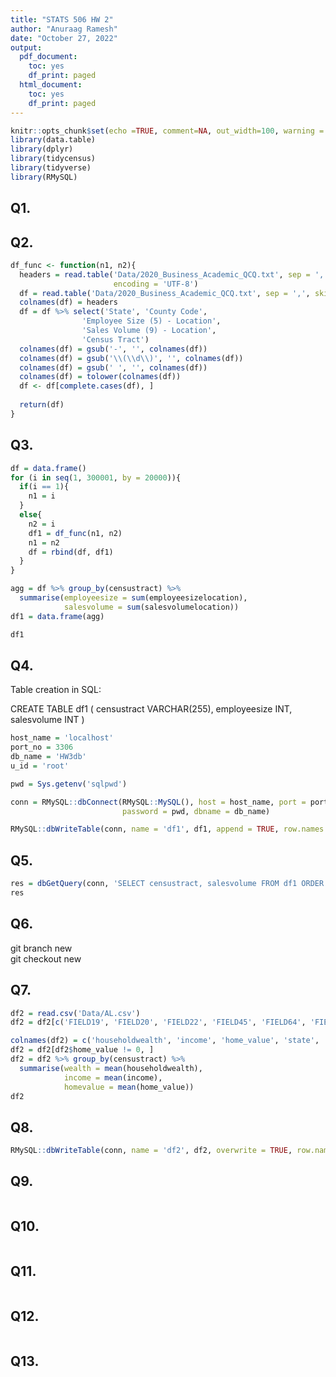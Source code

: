 ```yaml
---
title: "STATS 506 HW 2"
author: "Anuraag Ramesh"
date: "October 27, 2022"
output:
  pdf_document:
    toc: yes
    df_print: paged
  html_document:
    toc: yes
    df_print: paged
---
```


```r
knitr::opts_chunk$set(echo =TRUE, comment=NA, out_width=100, warning = FALSE)
library(data.table)
library(dplyr)
library(tidycensus)
library(tidyverse)
library(RMySQL)
```

## Q1. 


## Q2. 

```r
df_func <- function(n1, n2){
  headers = read.table('Data/2020_Business_Academic_QCQ.txt', sep = ',', nrows = 1,
                       encoding = 'UTF-8')
  df = read.table('Data/2020_Business_Academic_QCQ.txt', sep = ',', skip = n1, nrows = n2 - n1, fileEncoding="latin1")
  colnames(df) = headers
  df = df %>% select('State', 'County Code', 
                'Employee Size (5) - Location', 
                'Sales Volume (9) - Location', 
                'Census Tract')
  colnames(df) = gsub('-', '', colnames(df))
  colnames(df) = gsub('\\(\\d\\)', '', colnames(df))
  colnames(df) = gsub(' ', '', colnames(df))
  colnames(df) = tolower(colnames(df))
  df <- df[complete.cases(df), ]
  
  return(df)
}

```

## Q3. 

```r
df = data.frame()
for (i in seq(1, 300001, by = 20000)){
  if(i == 1){
    n1 = i
  }
  else{
    n2 = i
    df1 = df_func(n1, n2)
    n1 = n2
    df = rbind(df, df1)
  }
}
```

```r
agg = df %>% group_by(censustract) %>%
  summarise(employeesize = sum(employeesizelocation),
            salesvolume = sum(salesvolumelocation))
df1 = data.frame(agg)

df1
```


## Q4. 

Table creation in SQL:

CREATE TABLE df1 (
	censustract VARCHAR(255),
	employeesize INT,
	salesvolume INT
)

```r
host_name = 'localhost'
port_no = 3306
db_name = 'HW3db'
u_id = 'root'

pwd = Sys.getenv('sqlpwd')

conn = RMySQL::dbConnect(RMySQL::MySQL(), host = host_name, port = port_no, user = u_id,
                         password = pwd, dbname = db_name)

RMySQL::dbWriteTable(conn, name = 'df1', df1, append = TRUE, row.names = FALSE)
```

## Q5. 

```r
res = dbGetQuery(conn, 'SELECT censustract, salesvolume FROM df1 ORDER BY salesvolume DESC LIMIT 10')
res
```

## Q6. 

git branch new  
git checkout new

## Q7. 

```r
df2 = read.csv('Data/AL.csv')
df2 = df2[c('FIELD19', 'FIELD20', 'FIELD22', 'FIELD45', 'FIELD64', 'FIELD65')]

colnames(df2) = c('householdwealth', 'income', 'home_value', 'state', 'countycode', 'censustract')
df2 = df2[df2$home_value != 0, ]
df2 = df2 %>% group_by(censustract) %>%
  summarise(wealth = mean(householdwealth),
            income = mean(income),
            homevalue = mean(home_value))
df2

```

## Q8. 

```r
RMySQL::dbWriteTable(conn, name = 'df2', df2, overwrite = TRUE, row.names = FALSE)
```

## Q9. 

```r

```

## Q10. 

```r

```

## Q11. 

```r

```

## Q12. 

```r

```

## Q13. 

```r

```
